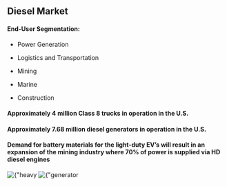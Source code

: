## Diesel Market

#### End-User Segmentation:

- Power Generation

- Logistics and Transportation

- Mining

- Marine

- Construction

#### Approximately 4 million Class 8 trucks in operation in the U.S.

#### Approximately 7.68 million diesel generators in operation in the U.S.

#### Demand for battery materials for the light-duty EV’s will result in an expansion of the mining industry where 70% of power is supplied via HD diesel engines



<div className={"nx-w-full nx-flex nx-flex-col nx-pt-12 nx-gap-4"}>
    <Image
        priority
        src={engineMarket}
        alt={"heavy duty engine market chart"}
    />
    <Image
        priority
        src={genMarket}
        alt={"generator market chart"}
    />
</div>